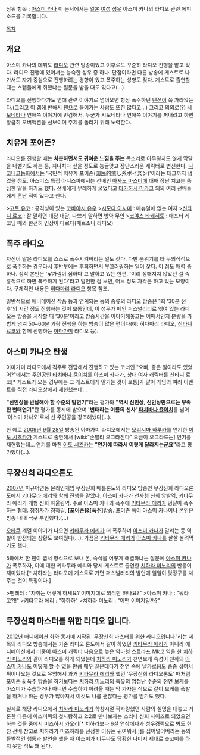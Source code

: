 상위 항목 : [[아스미 카나]]
이 문서에서는 [[일본]] [[여성]] [[성우]] 아스미 카나의 라디오 관련 에피소드를 기록합니다.

[[목차]]
== 개요 ==
아스미 카나의 데뷔도 [[라디오]] 관련 방송이었고 이후로도 꾸준히 라디오 진행을 맡고 있다. 라디오 진행에 있어서는 능숙한 성우 중 하나. 단점이라면 다른 방송에 게스트로 나가서도 자기 중심으로 진행하려는 경향이 있고 폭주하는 성향도 잦다. 게스트로 출연할때는 스텝들에게 취했냐는 질문을 받을 때도 있다고(...)

라디오를 진행하다가도 연애 관련 이야기로 넘어오면 항상 폭주하던 [[텐션]]이 쑥 가라앉는다.(그리고 이 갭에 반해서 팬으로 들어가는 사람도 또한 많다고…)  그리고 의외로(?) [[시모네타]]나 연애쪽 이야기에 민감해서, 누군가 시모네타나 연애쪽 이야기를 꺼내려고 하면 황급히 오버액션을 선보이며 주제를 돌리기 위해 노력한다.

== 치유계 포이즌? ==
라디오를 진행할 때는 '''차분하면서도 귀여운 느낌을 주는''' 목소리로 아무렇지도 않게 막말을 내뱉기도 하는 등, 지나치다 싶을 정도로 능글맞고 장난스러운 캐릭터로 변신한다. [[니코니코동화]]에서는 '국민적 치유계 포이즌(国民的癒し系ポイズン)'이라는 태그까지 생겼을 정도. 아스미스 특집 아니스파에서는 선배인 [[아사노 마스미]]에 대해 장난 치고는 좀 심한 말을 하기도 했다. 선배에게 무례하게 굴었다고 [[타카하시 미카코]] 외의 여러 선배들에게 혼난 적이 있다고 한다. 

>[[고토 유코]] : 공격성이 있는 [[코바야시 유우]]
>[[시모다 아사미]] : 매뉴얼에 없는 여자
>[[신타니 료코]] : 잘 말하면 대담 대담, 나쁘게 말하면 방약 무인
>[[코야스 타케히토]] : 애프터 레코딩 때와 완전히 인상이 다르다(페르소나 라디오)

== 폭주 라디오 ==
자신이 맡은 라디오를 스스로 폭주시켜버리는 일도 잦다. 다만 분위기를 타 무의식적으로 폭주하는 경우라서 후반부에는 후회하면서 부끄러워하는 일이 잦다. 이 점도 매력 중 하나. 정작 본인은 '낯가림이 심하다'고 말하고 있는 한편, '미리 정해지지 않았던 걸 즉흥적으로 하면 폭주하게 된다'라고 발언한 걸 보면, 어느 정도 자각은 하고 있는 모양이다. 구체적인 내용은 [[히다마리 라디오]] 항목 참조.

일반적으로 애니메이션 작품 등과 연계되는 등의 종류의 라디오 방송은 1회 '30분 전후'의 시간 정도 진행하는 것이 보통인데, 이 성우가 메인 퍼스널리티로 엮여 있는 라디오는 방송을 시작할 때 '30분'이라고 방송시간을 이야기해놓고는 어째서인지 분량을 가볍게 넘겨 50~60분 가량 진행을 하는 방송이 많은 편이다(예: 히다마리 라디오, [[신타니 료코]]와 함께 진행하는 [[아마가미]] 라디오 등).

== 아스미 카나오 탄생 ==
아마가미 라디오에서 격주로 전담해서 진행하고 있는 코너인 "오빠, 좋은 일이라도 있었어?"에서는 주인공인 [[타치바나 쥰이치]]를 아스미 카나가, 상대 여자 캐릭터를 신타니 료코[* 게스트가 오는 경우에는 그 게스트에게 맡기는 것이 보통]가 맡아 게임의 여러 이벤트를 직접 라디오상에서 재현했는데…

'''"신인상을 반납해야 할 수준의 발연기"'''라는 평가와 '''"역시 신인상, 신인상만으로는 부족한 변태연기"'''란 평가를 동시에 받으며 ''''변태라는 이름의 신사' [[타치바나 쥰이치]]'''를 넘어 '아스미 카나오'로서 신 주인공을 창조해냈다(…).

한 예로 [[2009년]] [[9월 28일]] 방송된 아마가미 라디오에서는 [[모리시마 하루카]]를 연기한 [[이토 시즈카]]가 게스트로 출연해서 [wiki:"손발리 오그라진다" 오금이 오그라드는] 연기를 재현했는데... 연기를 마친 [[이토 시즈카]]는 '''"연기에 따라서 이렇게 달라지는군요"'''라고 평가했다(…).

== 무장신희 라디오론도 ==
[[2007년]] 피규어연동 온라인게임 무장신희 배틀론도의 라디오 방송인 무장신희 라디오론도에서 [[키타무라 에리]]와 함께 진행을 맡았다. 아스미 카나가 천사형 신희 앙발역, 키타무라 에리가 개형 신희 하울링역. 주로 아스미 카나의 폭주에 [[키타무라 에리]]가 덩달아 폭주하는 형태. 청취자가 칭하길, '''[포이즌]&[폭주]'''방송. 포이즌 쪽이 아스미 카나이나 본인은 방송 내내 극구 부인했다.(…)

[[오타쿠]] 계열 이야기가 나오면 [[키타무라 에리]]가 더 폭주하며 [[아스미 카나]]가 말리는 등 역할이 반전되는 상황도 보여줬다(...). 가끔은 [[키타무라 에리]]가 [[아스미 카나]]를 살살 놀려먹기도 했다.

5화에서 한 팬이 엽서 형식으로 보내 온, 숙식을 어떻게 해결하냐는 질문에 [[아스미 카나]]가 폭주하자, 이에 대한 키타무라 에리와 당시 게스트로 출연한 [[치하라 미노리]]의 반응이 재미있다.[* 치하라는 라디오에 게스트로 가면 퍼스널러티의 발언에 일일이 맞장구를 쳐주는 것이 특징이다.]

>팬레터 : "자취는 어떻게 하세요? 이미지대로 외식만 하나요?"
>아스미 카나 : "뭐라고?!!"
>키타무라 에리 : "하하하"
>치하라 미노리 : "어떤 이미지일까?"

== 무장신희 마스터를 위한 라디오 입니다. ==
[[2012년]] 애니메이션 화와 동시에 시작된 '무장신희 마스터를 위한 라디오입니다.'라는 제목의 라디오 방송에서는 기존 라디오 론도에서 같이 하였던 [[키타무라 에리]]가 아니라 애니메이션에서 비중이 아스미 캐릭터 다음으로 높은 악마형 스트라프 Mk.2 역을 한 [[치하라 미노리]]와 같이 라디오를 하게 되었는데 [[치하라 미노리]]가 천연보케 속성이 천하의 [[아스미 카나]]도 어떻게 할 수 없을 만큼 매우 짙은데다가 천연 속에 날카로움도 종종 섞여서 튀어나오는 것으로 유명해서 과거 [[키타무라 에리]]와 했던 '무장신희 라디오론도' 때처럼 포이즌 & 폭주 방송을 하기보다는 [[치하라 미노리]]의 특유의 엄청난 수준의 천연 보케를 아스미가 수습하거나 아니면 수습하기 어려울 때는 막 가자는 식으로 같이 보케를 폭발을 하거나 하는 경우가 많아져서 이것도 나름 괜찮다는 평가를 받기도 했다.

실제로 해당 라디오에서 [[치하라 미노리]]가 학창시절 짝사랑했던 사람의 실명을 대놓고 거론한 다음에 아스미쪽의 첫사랑하고 2:2로 만나보자는 소리나 신희 사이즈로 되었으면 하는 것들 중에서 [[미즈하시 카오리]][* 치하라보다 6살 연상에다가 성우경력으로 봐도 한참 선배.참고로 치하라가 미즈하라를 선정한 이유는 귀여워서.]를 집어넣어버리는 등의 돌발적인 행동과 발언을 했을 때 아스미가 너무나도 당황한 나머지 제대로 츳코미를 하지 못한 적도 꽤 된다.


